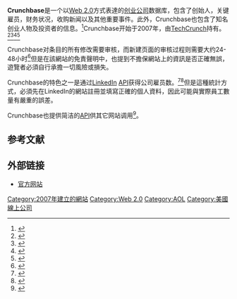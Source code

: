 {{noteTA|G1=IT}}
{{Infobox Website
| name            = Crunchbase
| logo            = Crunchbase wordmark dark blue.svg
| url             = [http://www.crunchbase.com crunchbase.com]
| alexa           = 2506<ref name="alexa">{{cite web |url=http://www.alexa.com/siteinfo/crunchbase.com |title=Crunchbase.com Site Info |work=[[Alexa_Internet|Alexa]] |accessdate=2010-08-13 |archive-date=2013-08-27 |archive-url=https://web.archive.org/web/20130827010618/http://www.alexa.com/siteinfo/crunchbase.com |dead-url=no }}</ref>
| commercial      = 否
| language        = [[英语|英语]]
| registration    = 可选（浏览无需注册）
| owner           = [[TechCrunch|TechCrunch]]
| current_status  = 活躍
| content_license = [[创作共用#.E5.85.AD.E7.A8.AE.E6.A0.B8.E5.BF.83.E6.8E.88.E6.AC.8A.E6.A2.9D.E6.AC.BE|CC-BY]]<ref>{{cite web |url=http://www.crunchbase.com/help/licensing-policy |title=CrunchBase Licensing Policy |work=CrunchBase |accessdate=2010-08-13 |deadurl=yes |archiveurl=https://web.archive.org/web/20100823155331/http://www.crunchbase.com/help/licensing-policy |archivedate=2010-08-23 }}</ref>
}}

'''Crunchbase'''是一个以[[Web_2.0|Web 2.0]]方式表達的[[创业公司|创业公司]]数据库，包含了创始人，关键雇员，财务状况，收购新闻以及其他重要事件。此外，Crunchbase也包含了知名创业人物及投资者的信息。<ref>{{cite web |url=http://www.crunchbase.com/about |title=About |work=CrunchBase |accessdate=2010-08-13 |deadurl=yes |archiveurl=https://web.archive.org/web/20100818011550/http://www.crunchbase.com/about |archivedate=2010-08-18 }}</ref>Crunchbase开始于2007年，由[[TechCrunch|TechCrunch]]持有。<ref>{{cite web |url=http://techcrunch.com/2007/10/24/a-peek-at-crunchbase/ |title=A Peek At CrunchBase |publisher=Michael Arrington |work=[[TechCrunch|TechCrunch]] |date=2007-10-24 |accessdate=2010-08-13 |archive-date=2010-08-18 |archive-url=https://web.archive.org/web/20100818165758/http://techcrunch.com/2007/10/24/a-peek-at-crunchbase/ |dead-url=no }}</ref><ref>{{cite news |title=Tech chronicles |work=San Francisco Chronicle |date=2009-02-19 |author=Gage, Deborah }}</ref><ref>{{cite news |title=Reports: Apple to Buy Lala, Backed by Ignition, Bain |work=Seattle Post-Intelligencer |date=2009-12-05 }}</ref><ref>{{cite news |title=Thomson Reuters launches messaging for grown ups |work=The Financial Times |date=2009-02-03 |author=Nairn, Geoff }}</ref>

Crunchbase对条目的所有修改需要审核，而新建页面的审核过程则需要大约24-48小时<ref>{{cite web |url=http://www.crunchbase.com/help/faq#q4 |title=CrunchBase FAQ |accessdate=2010-08-13 |deadurl=yes |archiveurl=https://web.archive.org/web/20100818022439/http://www.crunchbase.com/help/faq#q4 |archivedate=2010-08-18 }}</ref>但是在該網站的免責聲明中，也提到不擔保網站上的資訊是否正確無誤，遊覽者必須自行承擔一切風險或損失。

Crunchbase的特色之一是通过[[LinkedIn|LinkedIn]] [[API|API]]获得公司雇员数。<ref>{{cite web |url=http://techcrunch.com/2008/05/23/crunchbase-now-integrated-with-linkedin-api/ |title=CrunchBase Now Integrated With LinkedIn API |author=[[Michael_Arrington|Michael Arrington]] |work=[[TechCrunch|TechCrunch]] |date=2008-05-23 |accessdate=2010-10-17 |archive-date=2010-10-26 |archive-url=https://web.archive.org/web/20101026111240/http://techcrunch.com/2008/05/23/crunchbase-now-integrated-with-linkedin-api/ |dead-url=no }}</ref><ref>{{cite web |url=http://blog.linkedin.com/2008/05/23/crunchbase-integrates-the-company-insider-widget/ |title=Blog Archive CrunchBase Integrates the Company Insider Widget |author=Taylor Singletary |work=[[LinkedIn|LinkedIn]] Blog |date=2008-05-23 |accessdate=2010-10-17 |archive-date=2010-09-02 |archive-url=https://web.archive.org/web/20100902182920/http://blog.linkedin.com/2008/05/23/crunchbase-integrates-the-company-insider-widget/ |dead-url=no }}</ref>但是這種統計方式，必須先在LinkedIn的網站註冊並填寫正確的個人資料，因此可能與實際員工數量有嚴重的誤差。

Crunchbase也提供简洁的[[API|API]]供其它网站调用<ref>{{cite web |url=http://groups.google.com/group/crunchbase-api/web/api-v1-documentation |title=API v1 Documentation - crunchbase-api |date=2008-07-15 |accessdate=2010-08-13 |archive-url=https://web.archive.org/web/20100217195039/http://groups.google.com/group/crunchbase-api/web/api-v1-documentation |archive-date=2010-02-17 |dead-url=yes }}</ref>。

== 参考文献 ==
{{Reflist}}

== 外部链接 ==
* [http://www.crunchbase.com/ 官方网站]{{Wayback|url=http://www.crunchbase.com/ |date=20101017210502 }}

[[Category:2007年建立的網站|Category:2007年建立的網站]]
[[Category:Web_2.0|Category:Web 2.0]]
[[Category:AOL|Category:AOL]]
[[Category:美國線上公司|Category:美國線上公司]]